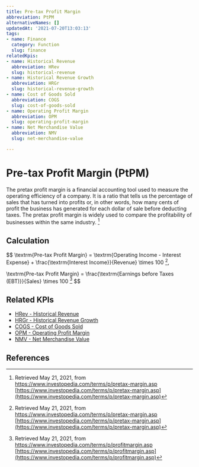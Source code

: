 ```yaml
---
title: Pre-tax Profit Margin
abbreviation: PtPM
alternativeNames: []
updatedAt: '2021-07-20T13:03:13'
tags:
- name: Finance
  category: Function
  slug: finance
relatedKpis:
- name: Historical Revenue
  abbreviation: HRev
  slug: historical-revenue
- name: Historical Revenue Growth
  abbreviation: HRGr
  slug: historical-revenue-growth
- name: Cost of Goods Sold
  abbreviation: COGS
  slug: cost-of-goods-sold
- name: Operating Profit Margin
  abbreviation: OPM
  slug: operating-profit-margin
- name: Net Merchandise Value
  abbreviation: NMV
  slug: net-merchandise-value

---
```


# Pre-tax Profit Margin (PtPM)

The pretax profit margin is a financial accounting tool used to measure the operating efficiency of a company. It is a ratio that tells us the percentage of sales that has turned into profits or, in other words, how many cents of profit the business has generated for each dollar of sale before deducting taxes. The pretax profit margin is widely used to compare the profitability of businesses within the same industry. [^1]

## Calculation

$$
\textrm{Pre-tax Profit Margin} = \textrm{Operating Income - Interest Expense} + \frac{\textrm{Interest Income}}{Revenue} \times 100 [^1],

\textrm{Pre-tax Profit Margin} = \frac{\textrm{Earnings before Taxes (EBT)}}{Sales} \times 100 [^2]
$$



## Related KPIs

- [HRev - Historical Revenue](/en/kpis/historical-revenue)
- [HRGr - Historical Revenue Growth](/en/kpis/historical-revenue-growth)
- [COGS - Cost of Goods Sold](/en/kpis/cost-of-goods-sold)
- [OPM - Operating Profit Margin](/en/kpis/operating-profit-margin)
- [NMV - Net Merchandise Value](/en/kpis/net-merchandise-value)

## References

[^1]:   Retrieved May 21, 2021, from https://www.investopedia.com/terms/p/pretax-margin.asp [https://www.investopedia.com/terms/p/pretax-margin.asp](https://www.investopedia.com/terms/p/pretax-margin.asp)
[^2]:   Retrieved May 21, 2021, from https://www.investopedia.com/terms/p/profitmargin.asp [https://www.investopedia.com/terms/p/profitmargin.asp](https://www.investopedia.com/terms/p/profitmargin.asp)
[^3]:  Corporate Finance Institute. Retrieved May 21, 2021, from https://corporatefinanceinstitute.com/resources/knowledge/accounting/operating-income/ [https://corporatefinanceinstitute.com/resources/knowledge/accounting/operating-income/](https://corporatefinanceinstitute.com/resources/knowledge/accounting/operating-income/)
